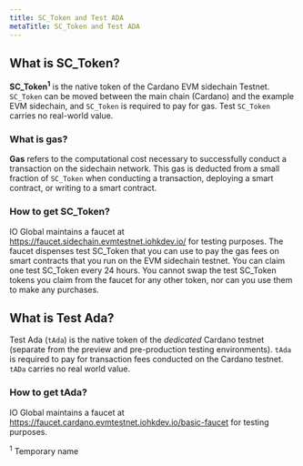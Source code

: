 ```yaml
---
title: SC_Token and Test ADA
metaTitle: SC_Token and Test ADA
---
```


## What is SC_Token?

**SC_Token<sup>1</sup>** is the native token of the Cardano EVM sidechain Testnet. `SC_Token` can be moved between the main chain (Cardano) and the example EVM sidechain, and `SC_Token` is required to pay for gas. Test `SC_Token` carries no real-world value.

### What is gas?

**Gas** refers to the computational cost necessary to successfully conduct a transaction on the sidechain network. This gas is deducted from a small fraction of `SC_Token` when conducting a transaction, deploying a smart contract, or writing to a smart contract.

### How to get SC_Token?

IO Global maintains a faucet at https://faucet.sidechain.evmtestnet.iohkdev.io/ for testing purposes. The faucet dispenses test SC_Token that you can use to pay the gas fees on smart contracts that you run on the EVM sidechain testnet. You can claim one test SC_Token every 24 hours. You cannot swap the test SC_Token tokens you claim from the faucet for any other token, nor can you use them to make any purchases.  

## What is Test Ada?

Test Ada (`tAda`) is the native token of the *dedicated* Cardano testnet (separate from the preview and pre-production testing environments). `tAda` is required to pay for transaction fees conducted on the Cardano testnet. `tADa` carries no real world value.

### How to get tAda? 

IO Global maintains a faucet at https://faucet.cardano.evmtestnet.iohkdev.io/basic-faucet for testing purposes.
  
<sup>1</sup> Temporary name  
